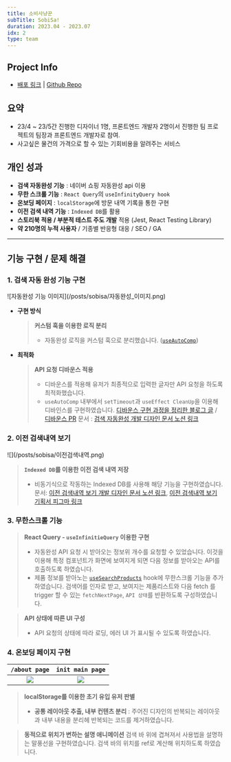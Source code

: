```yaml
---
title: 소비사냥꾼
subTitle: SobiSa!
duration: 2023.04 - 2023.07
idx: 2
type: team
---
```



<ProjectMainImage contents={contents} gridStyle='grid-cols-[1.6fr_repeat(2,_1fr)]' />

## Project Info

- [배포 링크](https://sobisa.vercel.app/ 'preview') | [Github Repo](https://github.com/SobiSa-Expense-Hunter/SobiSa 'preview')

## 요약

- 23/4 ~ 23/5간 진행한 디자이너 1명, 프론트엔드 개발자 2명이서 진행한 팀 프로젝트의 팀장과 프론트엔드 개발자로 참여.
- 사고싶은 물건의 가격으로 할 수 있는 기회비용을 알려주는 서비스

## 개인 성과

- **검색 자동완성 기능** : 네이버 쇼핑 자동완성 api 이용
- **무한 스크롤 기능** : `React Query`의 `useInfinityQuery hook`
- **온보딩 페이지** : `localStorage`에 방문 내역 기록을 통한 구현
- **이전 검색 내역 기능** : `Indexed DB`를 활용
- **스토리북 적용 / 부분적 테스트 주도 개발** 적용 (Jest, React Testing Library)
- **약 210명의 누적 사용자** / 기종별 반응형 대응 / SEO / GA

---

<div className='print:break-before-page' />

## 기능 구현 / 문제 해결

### 1. 검색 자동 완성 기능 구현

<div className='flex gap-2 md:block [&_*]:mt-0 md:[&>*]:mt-auto'>
![자동완성 기능 이미지](/posts/sobisa/자동완성_이미지.png)

- **구현 방식**

  > **커스텀 훅을 이용한 로직 분리**
  >
  > - 자동완성 로직을 커스텀 훅으로 분리했습니다. ([`useAutoComp`](https://github.com/SobiSa-Expense-Hunter/SobiSa/blob/develop/src/hooks/useAutoCmp.ts))

</div>

- **최적화**
  > **API 요청 디바운스 적용**
  >
  > - 디바운스를 적용해 유저가 최종적으로 입력한 글자만 API 요청을 하도록 최적화했습니다.
  > - `useAutoComp` 내부에서 `setTimeout`과 `useEffect CleanUp`을 이용해 디바인스를 구현하였습니다. [디바운스 구현 과정을 정리한 블로그 글](https://blog.seo0h.me/blog/study/debounce 'preview') / [디바운스 PR](https://github.com/SobiSa-Expense-Hunter/SobiSa/pull/195 'preview')
  >   <Captions>
  >     문서 : [검색 자동완성 개발 디자인 문서 노션
  >     링크](https://seo0h.notion.site/07f7199059964da0a0a145e4fdfdb2fb)
  >   </Captions>

### 2. 이전 검색내역 보기

<div className='flex gap-2 md:block [&_img]:min-w-[10rem] md:[&_img]:min-w-fit'>
  ![](/posts/sobisa/이전검색내역.png)

> **`Indexed DB`를 이용한 이전 검색 내역 저장**
>
> - 비동기식으로 작동하는 Indexed DB를 사용해 해당 기능을 구현하였습니다.
>   <Captions>
>     문서: [이전 검색내역 보기 개발 디자인 문서 노션
>     링크](https://seo0h.notion.site/f8cd84534d99456b8d1e0bc3f4589caf?pvs=4), [이전 검색내역 보기
>     기획서 피그마
>     링크](https://www.figma.com/file/eKwjz3dF1Jxay6fI1oimoq/%EC%86%8C%EB%B9%84%EC%82%AC-%EA%B8%B0%ED%9A%8D%EC%84%9C?type=design&node-id=0%3A1&mode=dev
>     )
>   </Captions>

</div>

<div className='print:break-before-page' />

### 3. 무한스크롤 기능

> **React Query - `useInfinitieQuery` 이용한 구현**
>
> - 자동완성 API 요청 시 받아오는 정보위 개수를 요청할 수 있었습니다. 이것을 이용해 특정 컴포넌트가 화면에 보여지게 되면 다음 정보를 받아오는 API를 호출하도록 하였습니다.
> - 제품 정보를 받아노는 [`useSearchProducts`](https://github.com/SobiSa-Expense-Hunter/SobiSa/blob/develop/src/hooks/useSearchProduct.ts) hook에 무한스크롤 기능을 추가하였습니다. 검색어를 인자로 받고, 보여지는 제품리스트와 다음 fetch 를 trigger 할 수 있는 `fetchNextPage`, `API 상태`를 반환하도록 구성하였습니다.

> **API 상태에 따른 UI 구성**
>
> - API 요청의 상태에 따라 로딩, 에러 UI 가 표시될 수 있도록 하였습니다.

### 4. 온보딩 페이지 구현

<div className='max-w-[80%] mx-auto rounded-xl [&_th]:w-1/2 [&>table]:my-0'>

|         `/about page`          |            `init main page`            |
| :----------------------------: | :------------------------------------: |
| ![](/posts/sobisa/온보딩1.png) | ![](/posts/sobisa/온보딩_오버레이.png) |

</div>

> **localStorage를 이용한 초기 유입 유저 판별**
>
> - **공통 레이아웃 추출, 내부 컨텐츠 분리** : 주어진 디자인의 반복되는 레이아웃과 내부 내용을 분리헤 반복되는 코드를 제거하였습니다.

> **동적으로 위치가 변하는 설명 애니메이션**
> 검색 바 위에 겹쳐져서 사용법을 설명하는 말풍선을 구현하였습니다. 검색 바의 위치를 ref로 계산해 위치하도록 하였습니다.
